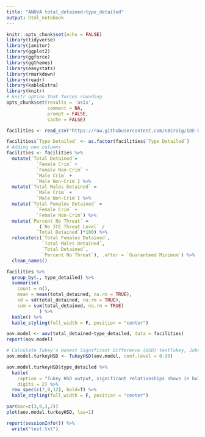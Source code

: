 ```yaml
---
title: "ANOVA total_detained~type_detailed"
output: html_notebook
---
```


```r
knitr::opts_chunk$set(echo = FALSE)
library(tidyverse)
library(janitor)
library(ggplot2)
library(ggforce)
library(ggthemes)
library(easystats)
library(rmarkdown)
library(readr)
library(kableExtra)
library(knitr)
# knitr option that forces rounding
opts_chunk$set(results = 'asis',
               comment = NA,
               prompt = FALSE,
               cache = FALSE)
```

```r
facilities <- read_csv("https://raw.githubusercontent.com/n8craig/IDE-Detention-Year-End-Reports/main/data/facilities%20geocoded.csv")

facilities$`Type Detailed` <- as.factor(facilities$`Type Detailed`)
# Adding new columns
facilities <- facilities %>% 
  mutate(`Total Detained`=
           `Female Crim` +
           `Female Non-Crim` +
           `Male Crim` +
           `Male Non-Crim`) %>% 
  mutate(`Total Males Detained` =
           `Male Crim` +
           `Male Non-Crim`) %>% 
  mutate(`Total Females Detained` =
           `Female Crim` +
           `Female Non-Crim`) %>% 
  mutate(`Percent No Threat` =
            (`No ICE Threat Level` /
           `Total Detained`)*100) %>% 
  relocate(c(`Total Females Detained`,
             `Total Males Detained`,
             `Total Detained`,
             `Percent No Threat`), .after = `Guaranteed Minimum`) %>% 
  clean_names()
```

```r
facilities %>% 
  group_by(., type_detailed) %>% 
  summarise(
    count = n(),
    mean = mean(total_detained, na.rm = TRUE),
    sd = sd(total_detained, na.rm = TRUE),
    sum = sum(total_detained, na.rm = TRUE)
            ) %>% 
  kable() %>% 
  kable_styling(full_width = F, position = "center")
```

```r
aov.model <- aov(total_detained~type_detailed, data = facilities)
report(aov.model)
```

```r
# Calculate Tukey's Honest Significant Difference (HSD) testTukey, John (1949). "Comparing Individual Means in the Analysis of Variance". Biometrics. 5 (2): 99–114. JSTOR 3001913
aov.model.turkeyHSD <- TukeyHSD(aov.model, conf.level = 0.95)

aov.model.turkeyHSD$type_detailed %>% 
  kable(
    caption = "Tukey HSD output, significant relationships shown in bold.",
    digits = 2) %>% 
  row_spec(c(7,9,12), bold=T) %>% 
  kable_styling(full_width = F, position = "center")
```

```r
par(mar=c(3,9,3,2))
plot(aov.model.turkeyHSD, las=1)

```

```r
report(sessionInfo()) %>% 
  write("test.txt")
```
